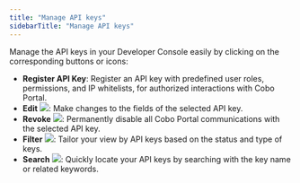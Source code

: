 ```yaml
---
title: "Manage API keys"
sidebarTitle: "Manage API keys"
---
```


Manage the API keys in your Developer Console easily by clicking on the corresponding buttons or icons:

- **Register API Key**: Register an API key with predefined user roles, permissions, and IP whitelists, for authorized interactions with Cobo Portal.
- **Edit** <img src="/en/images/developer-console/icon_edit.svg" className="icon"></img>: Make changes to the fields of the selected API key.
- **Revoke** <img src="/en/images/developer-console/icon_revoke.svg" className="icon"></img>: Permanently disable all Cobo Portal communications with the selected API key.
- **Filter** <img src="/en/images/developer-console/icon_filter.svg" className="icon"></img>: Tailor your view by API keys based on the status and type of keys.
- **Search** <img src="/en/images/developer-console/icon_search.svg" className="icon"></img>: Quickly locate your API keys by searching with the key name or related keywords.